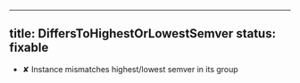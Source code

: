 
---
title: DiffersToHighestOrLowestSemver
status: fixable
---

- ✘ Instance mismatches highest/lowest semver in its group

